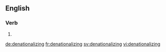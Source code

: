 
==English==

===Verb===
{{head|en|present participle}}

# {{present participle of|denationalize|lang=en}}

[[de:denationalizing]]
[[fr:denationalizing]]
[[sv:denationalizing]]
[[vi:denationalizing]]